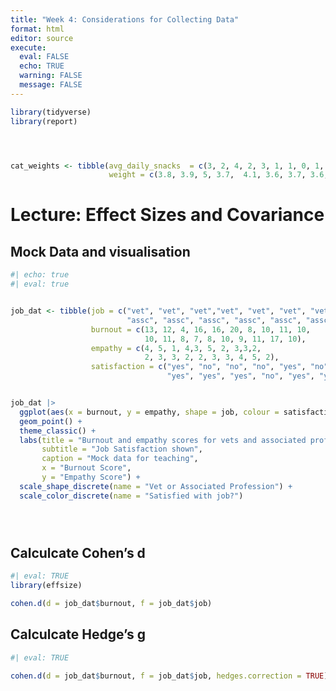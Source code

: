 ```yaml
---
title: "Week 4: Considerations for Collecting Data"
format: html
editor: source
execute: 
  eval: FALSE
  echo: TRUE
  warning: FALSE
  message: FALSE
---
```


```r
library(tidyverse)
library(report)




cat_weights <- tibble(avg_daily_snacks  = c(3, 2, 4, 2, 3, 1, 1, 0, 1, 0, 2, 3, 1, 2, 1, 3),
                      weight = c(3.8, 3.9, 5, 3.7,  4.1, 3.6, 3.7, 3.6, 3.8, 4.1, 4.3, 3.9, 3.7, 3.8, 3.5, 4.3))


```



# Lecture: Effect Sizes and Covariance {.unnumbered}


## Mock Data and visualisation {.unnumbered}


```r
#| echo: true
#| eval: true


job_dat <- tibble(job = c("vet", "vet", "vet","vet", "vet", "vet", "vet", "vet", "vet", "vet",
                          "assc", "assc", "assc", "assc", "assc", "assc", "assc", "assc", "assc", "assc"),
                  burnout = c(13, 12, 4, 16, 16, 20, 8, 10, 11, 10,
                              10, 11, 8, 7, 8, 10, 9, 11, 17, 10),
                  empathy = c(4, 5, 1, 4,3, 5, 2, 3,3,2,
                              2, 3, 3, 2, 2, 3, 3, 4, 5, 2),
                  satisfaction = c("yes", "no", "no", "no", "yes", "no", "yes", "no", "yes", "yes",
                                   "yes", "yes", "yes", "no", "yes", "yes", "yes","no", "yes", "yes"))


job_dat |> 
  ggplot(aes(x = burnout, y = empathy, shape = job, colour = satisfaction)) +
  geom_point() +
  theme_classic() +
  labs(title = "Burnout and empathy scores for vets and associated professions",
       subtitle = "Job Satisfaction shown",
       caption = "Mock data for teaching",
       x = "Burnout Score",
       y = "Empathy Score") +
  scale_shape_discrete(name = "Vet or Associated Profession") +
  scale_color_discrete(name = "Satisfied with job?") 





```



## Calculcate Cohen's d {.unnumbered}

```r
#| eval: TRUE
library(effsize)

cohen.d(d = job_dat$burnout, f = job_dat$job)

```


## Calculcate Hedge's g {.unnumbered}

```r
#| eval: TRUE

cohen.d(d = job_dat$burnout, f = job_dat$job, hedges.correction = TRUE)

```


